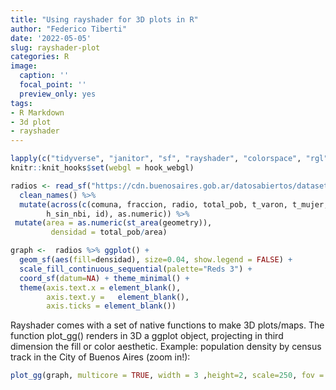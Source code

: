 ```yaml
---
title: "Using rayshader for 3D plots in R"
author: "Federico Tiberti"
date: '2022-05-05'
slug: rayshader-plot
categories: R
image:
  caption: ''
  focal_point: ''
  preview_only: yes
tags:
- R Markdown
- 3d plot
- rayshader
---
```


```r
lapply(c("tidyverse", "janitor", "sf", "rayshader", "colorspace", "rgl"), require, character.only=T)
knitr::knit_hooks$set(webgl = hook_webgl)
```


```r
radios <- read_sf("https://cdn.buenosaires.gob.ar/datosabiertos/datasets/informacion-censal-por-radio/informacion-censal-por-radio-2010.csv") %>% 
  clean_names() %>%
  mutate(across(c(comuna, fraccion, radio, total_pob, t_varon, t_mujer, t_vivienda, v_particul, v_colectiv, t_hogar, h_con_nbi, 
        h_sin_nbi, id), as.numeric)) %>% 
 mutate(area = as.numeric(st_area(geometry)), 
         densidad = total_pob/area)

graph <-  radios %>% ggplot() +
  geom_sf(aes(fill=densidad), size=0.04, show.legend = FALSE) +
  scale_fill_continuous_sequential(palette="Reds 3") +
  coord_sf(datum=NA) + theme_minimal() +
  theme(axis.text.x = element_blank(),
        axis.text.y =   element_blank(),
        axis.ticks = element_blank()) 


```

Rayshader comes with a set of native functions to make 3D plots/maps. The function plot_gg() renders in 3D a ggplot object, projecting in third dimension the fill or color aesthetic. Example: population density by census track in the City of Buenos Aires (zoom in!):

```r

plot_gg(graph, multicore = TRUE, width = 3 ,height=2, scale=250, fov = 70, zoom=0.3)

```






